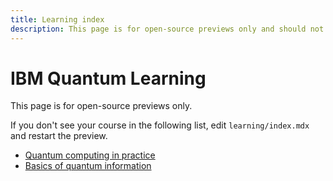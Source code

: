 ```yaml
---
title: Learning index
description: This page is for open-source previews only and should not be synced to inner-source.
---
```


# IBM Quantum Learning

This page is for open-source previews only.

If you don't see your course in the following list, edit `learning/index.mdx` and restart the preview.

- [Quantum computing in practice](/learning/courses/quantum-computing-in-practice)
- [Basics of quantum information](/learning/courses/basics-of-quantum-information)
